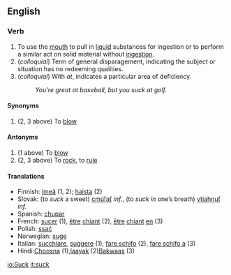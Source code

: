 ==English==

===Verb===
{{en-infl-reg-consonant|suck||}}
# To use the [[mouth]] to pull in [[liquid]] substances for ingestion or to perform a similar act on solid material without [[ingestion]].
# (''colloquial'') Term of general disparagement, indicating the subject or situation has no redeeming qualities.
# (''colloquial'') With ''at'', indicates a particular area of deficiency.
#: ''You're great at baseball, but you suck at golf.''

====Synonyms====
#(2, 3 above) To [[blow]]

====Antonyms====
#(1 above) To [[blow]]
#(2, 3 above) To [[rock]], to [[rule]]

====Translations====
*Finnish: [[imeä]] (1, 2); [[haista]] (2)
*Slovak: (to ''suck'' a sweet) [[cmúľať]] ''inf.'', (to ''suck in'' one’s breath) [[vtiahnuť]] ''inf.''
*Spanish:  [[chupar]]
*French:  [[sucer]] (1), [[être]] [[chiant]] (2), [[être]] [[chiant]] [[en]] (3)
*Polish: [[ssać]]
*Norwegian: [[suge]]
*Italian: [[succhiare]], [[suggere]] (1), [[fare schifo]] (2), [[fare schifo a]] (3)
*Hindi:[[Choosna]] (1),[[laayak]] (2)[[Bakwaas]] (3)

[[io:Suck]]
[[it:suck]]